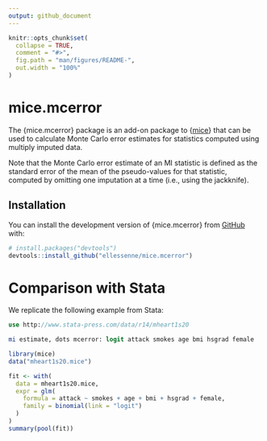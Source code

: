 ```yaml
---
output: github_document
---
```


<!-- README.md is generated from README.Rmd. Please edit that file -->

```r
knitr::opts_chunk$set(
  collapse = TRUE,
  comment = "#>",
  fig.path = "man/figures/README-",
  out.width = "100%"
)
```

# mice.mcerror

<!-- badges: start -->
<!-- badges: end -->

The {mice.mcerror} package is an add-on package to {[mice](https://CRAN.R-project.org/package=mice)} that can be used to calculate Monte Carlo error estimates for statistics computed using multiply imputed data.

Note that the Monte Carlo error estimate of an MI statistic is defined as the standard error of the mean of the pseudo-values for that statistic, computed by omitting one
imputation at a time (i.e., using the jackknife).

## Installation

You can install the development version of {mice.mcerror} from [GitHub](https://github.com/) with:

``` r
# install.packages("devtools")
devtools::install_github("ellessenne/mice.mcerror")
```

# Comparison with Stata

We replicate the following example from Stata:

```stata
use http://www.stata-press.com/data/r14/mheart1s20

mi estimate, dots mcerror: logit attack smokes age bmi hsgrad female
```

```r
library(mice)
data("mheart1s20.mice")

fit <- with(
  data = mheart1s20.mice,
  expr = glm(
    formula = attack ~ smokes + age + bmi + hsgrad + female,
    family = binomial(link = "logit")
  )
)
summary(pool(fit))
```
